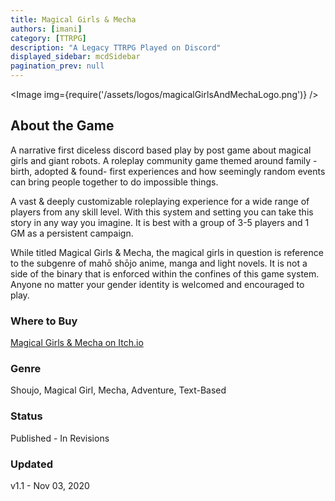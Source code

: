 ```yaml
---
title: Magical Girls & Mecha
authors: [imani]
category: [TTRPG]
description: "A Legacy TTRPG Played on Discord"
displayed_sidebar: mcdSidebar
pagination_prev: null
---
```


<Image img={require('/assets/logos/magicalGirlsAndMechaLogo.png')} />

## About the Game
A narrative first diceless discord based play by post game about magical girls and giant robots. A roleplay community game themed around family - birth, adopted & found- first experiences and how seemingly random events can bring people together to do impossible things. 

A vast & deeply customizable roleplaying experience for a wide range of players from any skill level. With this system and setting you can take this story in any way you imagine. It is best with a group of 3-5 players and 1 GM as a persistent campaign. 

While titled Magical Girls & Mecha, the magical girls in question is reference to the subgenre of mahō shōjo anime, manga and light novels. It is not a side of the binary that is enforced within the confines of this game system. Anyone no matter your gender identity is welcomed and encouraged to play.

### Where to Buy
[Magical Girls & Mecha on Itch.io](https://margaretcatter.itch.io/magical-girls-mecha)

### Genre 
Shoujo, Magical Girl, Mecha, Adventure, Text-Based

### Status
Published - In Revisions

### Updated
v1.1 - Nov 03, 2020